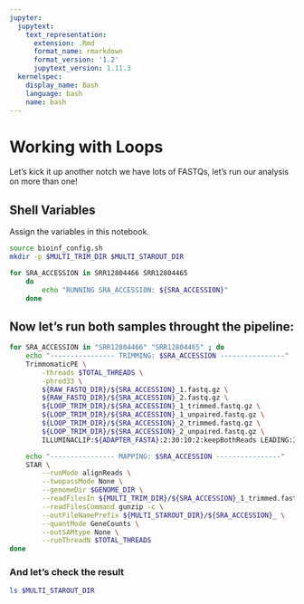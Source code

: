 ```yaml
---
jupyter:
  jupytext:
    text_representation:
      extension: .Rmd
      format_name: rmarkdown
      format_version: '1.2'
      jupytext_version: 1.11.3
  kernelspec:
    display_name: Bash
    language: bash
    name: bash
---
```


# Working with Loops
Let's kick it up another notch we have lots of FASTQs, let's run our analysis on more than one!

## Shell Variables
Assign the variables in this notebook.

```bash
source bioinf_config.sh
mkdir -p $MULTI_TRIM_DIR $MULTI_STAROUT_DIR
```

```bash
for SRA_ACCESSION in SRR12804466 SRR12804465
    do
        echo "RUNNING SRA_ACCESSION: ${SRA_ACCESSION}"
    done
```

## Now let's run both samples throught the pipeline:

```bash
for SRA_ACCESSION in "SRR12804466" "SRR12804465" ; do
    echo "---------------- TRIMMING: $SRA_ACCESSION ----------------"
    TrimmomaticPE \
        -threads $TOTAL_THREADS \
        -phred33 \
        ${RAW_FASTQ_DIR}/${SRA_ACCESSION}_1.fastq.gz \
        ${RAW_FASTQ_DIR}/${SRA_ACCESSION}_2.fastq.gz \
        ${LOOP_TRIM_DIR}/${SRA_ACCESSION}_1_trimmed.fastq.gz \
        ${LOOP_TRIM_DIR}/${SRA_ACCESSION}_1_unpaired.fastq.gz \
        ${LOOP_TRIM_DIR}/${SRA_ACCESSION}_2_trimmed.fastq.gz \
        ${LOOP_TRIM_DIR}/${SRA_ACCESSION}_2_unpaired.fastq.gz \
        ILLUMINACLIP:${ADAPTER_FASTA}:2:30:10:2:keepBothReads LEADING:3 TRAILING:3 MINLEN:36

    echo "---------------- MAPPING: $SRA_ACCESSION ----------------"
    STAR \
        --runMode alignReads \
        --twopassMode None \
        --genomeDir $GENOME_DIR \
        --readFilesIn ${MULTI_TRIM_DIR}/${SRA_ACCESSION}_1_trimmed.fastq.gz ${MULTI_TRIM_DIR}/${SRA_ACCESSION}_2_trimmed.fastq.gz \
        --readFilesCommand gunzip -c \
        --outFileNamePrefix ${MULTI_STAROUT_DIR}/${SRA_ACCESSION}_ \
        --quantMode GeneCounts \
        --outSAMtype None \
        --runThreadN $TOTAL_THREADS
done
```

### And let's check the result

```bash
ls $MULTI_STAROUT_DIR
```
